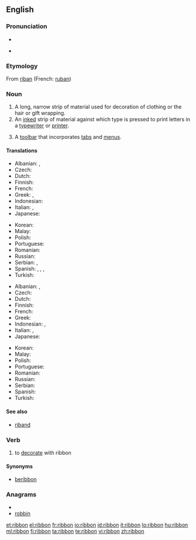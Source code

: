==English==
{{wikipedia}}

===Pronunciation===
* {{audio|en-us-ribbon.ogg|Audio (US)}}

* {{rhymes|ɪbən}}

===Etymology===
From {{etyl|fro}} [[riban]] (French: [[ruban]])

===Noun===
{{en-noun}}

# A long, narrow strip of material used for decoration of clothing or the hair or gift wrapping.
# An [[inked]] strip of material against which type is pressed to print letters in a [[typewriter]] or [[printer]].
# {{computing|GUI}} A [[toolbar]] that incorporates [[tab]]s and [[menu]]s.

====Translations====
{{trans-top|long, narrow strip of material}}
* Albanian: {{t|sq|rrip}},  {{t|sq|fjongo}}
* Czech: {{t-|cs|stuha|f}}
* Dutch: {{t+|nl|lint|n}}
* Finnish: {{t+|fi|nauha}}
* French: {{t+|fr|ruban|m}}
* Greek: {{t|el|κορδέλλα|f|tr=kordélla|sc=Grek}},  {{t|el|ταινία|f|tr=tainía|sc=Grek}}
* Indonesian: {{t-|id|pita|xs=Indonesian}}
* Italian: {{t-|it|nastro|m}}, {{t+|it|fettuccia|f}}
* Japanese: {{t|ja|リボン|tr=ribon}}
{{trans-mid}}
* Korean: {{t|ko|리본|tr=ribon|sc=Kore}}
* Malay: {{t|ms|pita}}
* Polish: {{t|pl|wstążka|f}}
* Portuguese: {{t+|pt|fita|f}}
* Romanian: {{t|ro|fundă|f}}
* Russian: {{t|ru|лента|f}}
* Serbian: {{t-|sr|vrpca|f}}, {{t-|sr|traka|f}}
* Spanish: {{t+|es|cinta|f}}, {{t+|es|moño|m}}, {{t+|es|lazo|m}}, {{t+|es|galón|m}}
* Turkish: {{t|tr|kurdele}}
{{trans-bottom}}

{{trans-top|inked ribbon}}
* Albanian: {{t|sq|fjongo}},  {{t|sq|rrip}}
* Czech: {{t-|cs|páska|f}}
* Dutch: {{t+|nl|lint|n}}
* Finnish: {{t|fi|värinauha}}
* French: {{t+|fr|ruban|m}}
* Greek: {{t|el|ταινία|f|tr=tainía|sc=Grek}}
* Indonesian: {{t-|id|pita|xs=Indonesian}},  {{t|id|ban}}
* Italian: {{t-|it|nastro|m}}, {{t+|it|fettuccia|f}}
* Japanese: {{t|ja|リボン|tr=ribon}}
{{trans-mid}}
* Korean: {{t|ko|리본|tr=ribon|sc=Kore}}
* Malay: {{t|ms|pita}}
* Polish: {{t|pl|wstążka|f}}
* Portuguese: {{t+|pt|fita|f}}
* Romanian: {{t|ro|ribon|n}}
* Russian: {{t|ru|лента|f}}
* Serbian: {{t|sr|pantljika|f}}
* Spanish: {{t+|es|cinta|f}}
* Turkish: {{t|tr|şerit}}
{{trans-bottom}}

====See also====
* [[riband]]

===Verb===
{{en-verb}}

# to [[decorate]] with ribbon

====Synonyms====
* [[beribbon]]

===Anagrams===
* {{alphagram|bbinor}}
* [[robbin#English|robbin]]

[[et:ribbon]]
[[el:ribbon]]
[[fr:ribbon]]
[[io:ribbon]]
[[id:ribbon]]
[[it:ribbon]]
[[lo:ribbon]]
[[hu:ribbon]]
[[ml:ribbon]]
[[fi:ribbon]]
[[ta:ribbon]]
[[te:ribbon]]
[[vi:ribbon]]
[[zh:ribbon]]